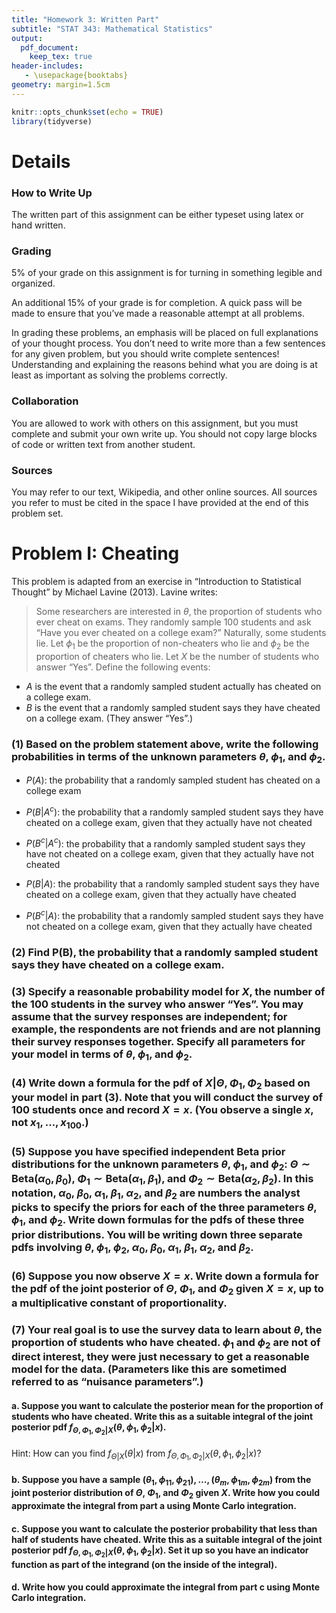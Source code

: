---
title: "Homework 3: Written Part"
subtitle: "STAT 343: Mathematical Statistics"
output:
  pdf_document:
    keep_tex: true
header-includes:
   - \usepackage{booktabs}
geometry: margin=1.5cm
---

```{r setup, include=FALSE}
knitr::opts_chunk$set(echo = TRUE)
library(tidyverse)
```

\def\simiid{\stackrel{{\mbox{\text{\tiny i.i.d.}}}}{\sim}}

# Details

### How to Write Up

The written part of this assignment can be either typeset using latex or hand written.

### Grading

5% of your grade on this assignment is for turning in something legible and organized.

An additional 15% of your grade is for completion.  A quick pass will be made to ensure that you've made a reasonable attempt at all problems.

In grading these problems, an emphasis will be placed on full explanations of your thought process.  You don't need to write more than a few sentences for any given problem, but you should write complete sentences!  Understanding and explaining the reasons behind what you are doing is at least as important as solving the problems correctly.


### Collaboration

You are allowed to work with others on this assignment, but you must complete and submit your own write up.  You should not copy large blocks of code or written text from another student.

### Sources

You may refer to our text, Wikipedia, and other online sources.  All sources you refer to must be cited in the space I have provided at the end of this problem set.

# Problem I: Cheating

This problem is adapted from an exercise in "Introduction to Statistical Thought" by Michael Lavine (2013).  Lavine writes:

> Some researchers are interested in $\theta$, the proportion of students who ever cheat on exams.  They randomly sample 100 students and ask "Have you ever cheated on a college exam?"  Naturally, some students lie.  Let $\phi_1$ be the proportion of non-cheaters who lie and $\phi_2$ be the proportion of cheaters who lie.  Let $X$ be the number of students who answer "Yes".
Define the following events:

 * $A$ is the event that a randomly sampled student actually has cheated on a college exam.
 * $B$ is the event that a randomly sampled student says they have cheated on a college exam.  (They answer "Yes".)

### (1) Based on the problem statement above, write the following probabilities in terms of the unknown parameters $\theta$, $\phi_1$, and $\phi_2$.

 * $P(A)$: the probability that a randomly sampled student has cheated on a college exam



 * $P(B | A^c)$: the probability that a randomly sampled student says they have cheated on a college exam, given that they actually have not cheated



 * $P(B^c | A^c)$: the probability that a randomly sampled student says they have not cheated on a college exam, given that they actually have not cheated



 * $P(B | A)$: the probability that a randomly sampled student says they have cheated on a college exam, given that they actually have cheated



 * $P(B^c | A)$: the probability that a randomly sampled student says they have not cheated on a college exam, given that they actually have cheated




### (2) Find P(B), the probability that a randomly sampled student says they have cheated on a college exam.



### (3) Specify a reasonable probability model for $X$, the number of the 100 students in the survey who answer "Yes".  You may assume that the survey responses are independent; for example, the respondents are not friends and are not planning their survey responses together.  Specify all parameters for your model in terms of $\theta$, $\phi_1$, and $\phi_2$.



### (4) Write down a formula for the pdf of $X | \Theta, \Phi_1, \Phi_2$ based on your model in part (3).  Note that you will conduct the survey of 100 students once and record $X = x$.  (You observe a single $x$, not $x_1, \ldots, x_{100}$.)



### (5) Suppose you have specified independent Beta prior distributions for the unknown parameters $\theta$, $\phi_1$, and $\phi_2$: $\Theta \sim \text{Beta}(\alpha_{0}, \beta_{0})$, $\Phi_1 \sim \text{Beta}(\alpha_{1}, \beta_{1})$, and $\Phi_2 \sim \text{Beta}(\alpha_{2}, \beta_{2})$.  In this notation, $\alpha_{0}$, $\beta_{0}$, $\alpha_{1}$, $\beta_{1}$, $\alpha_{2}$, and $\beta_{2}$ are numbers the analyst picks to specify the priors for each of the three parameters $\theta$, $\phi_1$, and $\phi_2$.  Write down formulas for the pdfs of these three prior distributions.  You will be writing down three separate pdfs involving $\theta$, $\phi_1$, $\phi_2$, $\alpha_{0}$, $\beta_{0}$, $\alpha_{1}$, $\beta_{1}$, $\alpha_{2}$, and $\beta_{2}$.



### (6) Suppose you now observe $X = x$.  Write down a formula for the pdf of the joint posterior of $\Theta$, $\Phi_1$, and $\Phi_2$ given $X = x$, up to a multiplicative constant of proportionality.



### (7) Your real goal is to use the survey data to learn about $\theta$, the proportion of students who have cheated.  $\phi_1$ and $\phi_2$ are not of direct interest, they were just necessary to get a reasonable model for the data.  (Parameters like this are sometimed referred to as "nuisance parameters".)

#### a. Suppose you want to calculate the posterior mean for the proportion of students who have cheated.  Write this as a suitable integral of the joint posterior pdf $f_{\Theta, \Phi_1, \Phi_2 | X}(\theta, \phi_1, \phi_2 | x)$.

Hint: How can you find $f_{\Theta | X}(\theta | x)$ from $f_{\Theta, \Phi_1, \Phi_2 | X}(\theta, \phi_1, \phi_2 | x)$?



#### b. Suppose you have a sample $(\theta_1, {\phi_1}_1, {\phi_2}_1), \ldots, (\theta_m, {\phi_1}_m, {\phi_2}_m)$ from the joint posterior distribution of $\Theta$, $\Phi_1$, and $\Phi_2$ given $X$.  Write how you could approximate the integral from part a using Monte Carlo integration.

#### c. Suppose you want to calculate the posterior probability that less than half of students have cheated.  Write this as a suitable integral of the joint posterior pdf $f_{\Theta, \Phi_1, \Phi_2 | X}(\theta, \phi_1, \phi_2 | x)$.  Set it up so you have an indicator function as part of the integrand (on the inside of the integral).



#### d. Write how you could approximate the integral from part c using Monte Carlo integration.
